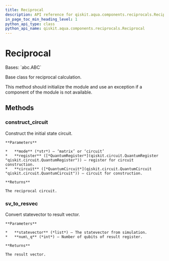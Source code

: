 ```yaml
---
title: Reciprocal
description: API reference for qiskit.aqua.components.reciprocals.Reciprocal
in_page_toc_min_heading_level: 1
python_api_type: class
python_api_name: qiskit.aqua.components.reciprocals.Reciprocal
---
```


# Reciprocal

<Class id="qiskit.aqua.components.reciprocals.Reciprocal" isDedicatedPage={true} github="https://github.com/qiskit-community/qiskit-aqua/tree/stable/0.9/qiskit/aqua/components/reciprocals/reciprocal.py" signature="Reciprocal" modifiers="class">
  Bases: `abc.ABC`

  Base class for reciprocal calculation.

  This method should initialize the module and use an exception if a component of the module is not available.

  ## Methods

  <span id="qiskit-aqua-components-reciprocals-reciprocal-construct-circuit" />

  ### construct\_circuit

  <Function id="qiskit.aqua.components.reciprocals.Reciprocal.construct_circuit" signature="Reciprocal.construct_circuit(mode, register=None, circuit=None)" modifiers="abstract">
    Construct the initial state circuit.

    **Parameters**

    *   **mode** (*str*) – ‘matrix’ or ‘circuit’
    *   **register** ([*QuantumRegister*](qiskit.circuit.QuantumRegister "qiskit.circuit.QuantumRegister")) – register for circuit construction.
    *   **circuit** ([*QuantumCircuit*](qiskit.circuit.QuantumCircuit "qiskit.circuit.QuantumCircuit")) – circuit for construction.

    **Returns**

    The reciprocal circuit.
  </Function>

  <span id="qiskit-aqua-components-reciprocals-reciprocal-sv-to-resvec" />

  ### sv\_to\_resvec

  <Function id="qiskit.aqua.components.reciprocals.Reciprocal.sv_to_resvec" signature="Reciprocal.sv_to_resvec(statevector, num_q)" modifiers="abstract">
    Convert statevector to result vector.

    **Parameters**

    *   **statevector** (*list*) – The statevector from simulation.
    *   **num\_q** (*int*) – Number of qubits of result register.

    **Returns**

    The result vector.
  </Function>
</Class>

